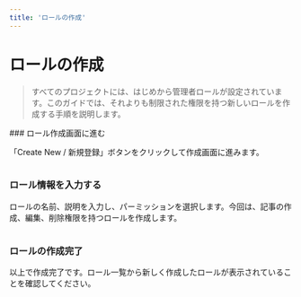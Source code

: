 ```yaml
---
title: 'ロールの作成'
---
```



# ロールの作成

> すべてのプロジェクトには、はじめから管理者ロールが設定されています。このガイドでは、それよりも制限された権限を持つ新しいロールを作成する手順を説明します。

<Steps>
### ロール作成画面に進む

「Create New / 新規登録」ボタンをクリックして作成画面に進みます。

<Image imageUrl="https://cdn.collections.dev/docs/role-creation/role-step-1.png" />

### ロール情報を入力する

ロールの名前、説明を入力し、パーミッションを選択します。今回は、記事の作成、編集、削除権限を持つロールを作成します。

<Image imageUrl="https://cdn.collections.dev/docs/role-creation/role-step-2.png" />

### ロールの作成完了

以上で作成完了です。ロール一覧から新しく作成したロールが表示されていることを確認してください。

</Steps>
